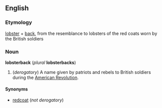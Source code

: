 ==English==
===Etymology===
[[lobster]] + [[back]], from the resemblance to lobsters of the red coats worn by the British soldiers

===Noun===
'''lobsterback''' (''plural'' '''lobsterbacks''')

#(''derogatory'') A name given by patriots and rebels to British soldiers during the [[w:American Revolution|American Revolution]].

====Synonyms====
*[[redcoat]] (''not derogatory'')